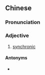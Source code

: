 {{also|共时}}
==Chinese==
{{zh-forms|s=共时}}

===Pronunciation===
{{zh-pron
|m=gòngshí
|c=gung6 si4
|cat=a
}}

===Adjective===
{{zh-adj}}

# {{lb|zh|attributive}} [[synchronic]]

====Antonyms====
* {{zh-l|歷時}}